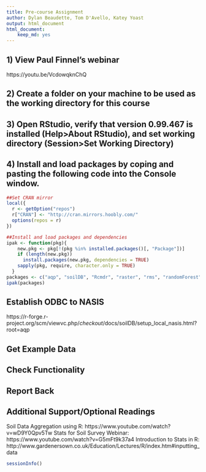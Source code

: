 ---
title: Pre-course Assignment
author: Dylan Beaudette, Tom D'Avello, Katey Yoast 
output: html_document
html_document:
    keep_md: yes
---

## 1) View Paul Finnel's webinar
https://youtu.be/VcdowqknChQ

## 2) Create a folder on your machine to be used as the working directory for this course

## 3) Open RStudio, verify that version 0.99.467 is installed (Help>About RStudio), and set working directory (Session>Set Working Directory)

## 4) Install and load packages by coping and pasting the following code into the Console window. 
```{r, warning=FALSE, message=FALSE, results="hide"}
##Set CRAN mirror
local({
  r <- getOption("repos")
  r["CRAN"] <- "http://cran.mirrors.hoobly.com/"
  options(repos = r)
})

##Install and load packages and dependencies
ipak <- function(pkg){
    new.pkg <- pkg[!(pkg %in% installed.packages()[, "Package"])]
    if (length(new.pkg)) 
      install.packages(new.pkg, dependencies = TRUE)
    sapply(pkg, require, character.only = TRUE)
  }
packages <- c("aqp", "soilDB", "Rcmdr", "raster", "rms", "randomForest", "shape", "shapefiles", "sp", "spatial", "plyr", "lattice", "circular", "markdown", "SSOAP", "rpart", "sharpshootR", "ggplot2", "rgdal", "knitr", "reshape2", "fBasics", "caret", "dplyr", "printr", "cluster", "ape", "RColorBrewer", "latticeExtra", "plotrix")
ipak(packages)

```

## Establish ODBC to NASIS
https://r-forge.r-project.org/scm/viewvc.php/*checkout*/docs/soilDB/setup_local_nasis.html?root=aqp

## Get Example Data

## Check Functionality

## Report Back

## Additional Support/Optional Readings
Soil Data Aggregation using R: https://www.youtube.com/watch?v=wD9Y0Qpv5Tw 
Stats for Soil Survey Webinar: https://www.youtube.com/watch?v=G5mFt9k37a4
Introduction to Stats in R: http://www.gardenersown.co.uk/Education/Lectures/R/index.htm#inputting_data



```{r}
sessionInfo()
```

